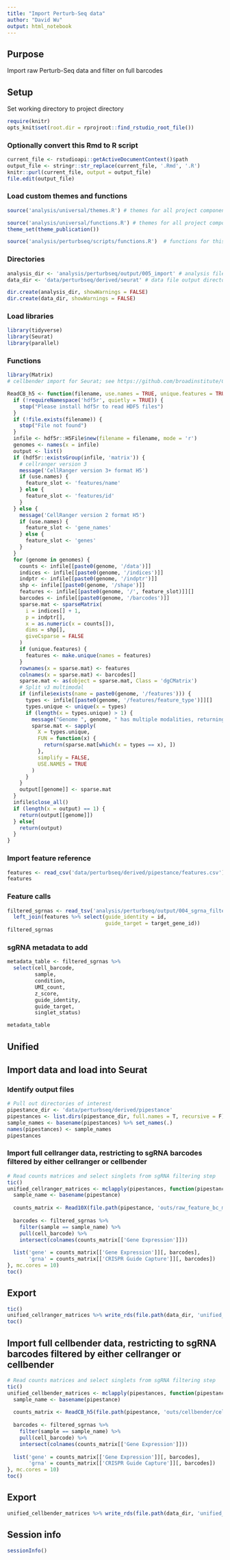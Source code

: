 ```yaml
---
title: "Import Perturb-Seq data"
author: "David Wu"
output: html_notebook
---
```

## Purpose
Import raw Perturb-Seq data and filter on full barcodes

## Setup 
Set working directory to project directory
```r
require(knitr)
opts_knit$set(root.dir = rprojroot::find_rstudio_root_file())
```

### Optionally convert this Rmd to R script 
```r
current_file <- rstudioapi::getActiveDocumentContext()$path
output_file <- stringr::str_replace(current_file, '.Rmd', '.R')
knitr::purl(current_file, output = output_file)
file.edit(output_file)
```
### Load custom themes and functions
```r
source('analysis/universal/themes.R') # themes for all project components

source('analysis/universal/functions.R') # themes for all project components
theme_set(theme_publication())

source('analysis/perturbseq/scripts/functions.R')  # functions for this component; may be empty
```

### Directories
```r
analysis_dir <- 'analysis/perturbseq/output/005_import' # analysis file output directory
data_dir <- 'data/perturbseq/derived/seurat' # data file output directory

dir.create(analysis_dir, showWarnings = FALSE)
dir.create(data_dir, showWarnings = FALSE)
```

### Load libraries
```r
library(tidyverse)
library(Seurat)
library(parallel)
```
### Functions
```r
library(Matrix)
# cellbender import for Seurat; see https://github.com/broadinstitute/CellBender/issues/66

ReadCB_h5 <- function(filename, use.names = TRUE, unique.features = TRUE) {
  if (!requireNamespace('hdf5r', quietly = TRUE)) {
    stop("Please install hdf5r to read HDF5 files")
  }
  if (!file.exists(filename)) {
    stop("File not found")
  }
  infile <- hdf5r::H5File$new(filename = filename, mode = 'r')
  genomes <- names(x = infile)
  output <- list()
  if (hdf5r::existsGroup(infile, 'matrix')) {
    # cellranger version 3
    message('CellRanger version 3+ format H5')
    if (use.names) {
      feature_slot <- 'features/name'
    } else {
      feature_slot <- 'features/id'
    }
  } else {
    message('CellRanger version 2 format H5')
    if (use.names) {
      feature_slot <- 'gene_names'
    } else {
      feature_slot <- 'genes'
    }
  }
  for (genome in genomes) {
    counts <- infile[[paste0(genome, '/data')]]
    indices <- infile[[paste0(genome, '/indices')]]
    indptr <- infile[[paste0(genome, '/indptr')]]
    shp <- infile[[paste0(genome, '/shape')]]
    features <- infile[[paste0(genome, '/', feature_slot)]][]
    barcodes <- infile[[paste0(genome, '/barcodes')]]
    sparse.mat <- sparseMatrix(
      i = indices[] + 1,
      p = indptr[],
      x = as.numeric(x = counts[]),
      dims = shp[],
      giveCsparse = FALSE
    )
    if (unique.features) {
      features <- make.unique(names = features)
    }
    rownames(x = sparse.mat) <- features
    colnames(x = sparse.mat) <- barcodes[]
    sparse.mat <- as(object = sparse.mat, Class = 'dgCMatrix')
    # Split v3 multimodal
    if (infile$exists(name = paste0(genome, '/features'))) {
      types <- infile[[paste0(genome, '/features/feature_type')]][]
      types.unique <- unique(x = types)
      if (length(x = types.unique) > 1) {
        message("Genome ", genome, " has multiple modalities, returning a list of matrices for this genome")
        sparse.mat <- sapply(
          X = types.unique,
          FUN = function(x) {
            return(sparse.mat[which(x = types == x), ])
          },
          simplify = FALSE,
          USE.NAMES = TRUE
        )
      }
    }
    output[[genome]] <- sparse.mat
  }
  infile$close_all()
  if (length(x = output) == 1) {
    return(output[[genome]])
  } else{
    return(output)
  }
}
```

### Import feature reference
```r
features <- read_csv('data/perturbseq/derived/pipestance/features.csv')
features
```
### Feature calls
```r
filtered_sgrnas <- read_tsv('analysis/perturbseq/output/004_sgrna_filtering/filtered_sgrnas.tsv.gz') %>% 
  left_join(features %>% select(guide_identity = id,
                                guide_target = target_gene_id))
filtered_sgrnas
```

### sgRNA metadata to add
```r
metadata_table <- filtered_sgrnas %>% 
  select(cell_barcode,
         sample, 
         condition,
         UMI_count, 
         z_score, 
         guide_identity,
         guide_target,
         singlet_status) 

metadata_table
```

## Unified
## Import data and load into Seurat
### Identify output files
```r
# Pull out directories of interest
pipestance_dir <- 'data/perturbseq/derived/pipestance'
pipestances <- list.dirs(pipestance_dir, full.names = T, recursive = F) %>% str_subset('diff')
sample_names <- basename(pipestances) %>% set_names(.)
names(pipestances) <- sample_names
pipestances
```

### Import full cellranger data, restricting to sgRNA barcodes filtered by either cellranger or cellbender
```r
# Read counts matrices and select singlets from sgRNA filtering step
tic()
unified_cellranger_matrices <- mclapply(pipestances, function(pipestance) {
  sample_name <- basename(pipestance)
  
  counts_matrix <- Read10X(file.path(pipestance, 'outs/raw_feature_bc_matrix'))
  
  barcodes <- filtered_sgrnas %>% 
    filter(sample == sample_name) %>% 
    pull(cell_barcode) %>% 
    intersect(colnames(counts_matrix[['Gene Expression']]))
  
  list('gene' = counts_matrix[['Gene Expression']][, barcodes],
       'grna' = counts_matrix[['CRISPR Guide Capture']][, barcodes])
}, mc.cores = 10)
toc()
```

## Export
```r
tic()
unified_cellranger_matrices %>% write_rds(file.path(data_dir, 'unified_cellranger_matrices.rds'), compress = 'gz')
toc()
```

## Import full cellbender data, restricting to sgRNA barcodes filtered by either cellranger or cellbender
```r
# Read counts matrices and select singlets from sgRNA filtering step
tic()
unified_cellbender_matrices <- mclapply(pipestances, function(pipestance) {
  sample_name <- basename(pipestance)
  
  counts_matrix <- ReadCB_h5(file.path(pipestance, 'outs/cellbender/cellbender.h5'))
  
  barcodes <- filtered_sgrnas %>% 
    filter(sample == sample_name) %>% 
    pull(cell_barcode) %>% 
    intersect(colnames(counts_matrix[['Gene Expression']]))
  
  list('gene' = counts_matrix[['Gene Expression']][, barcodes],
       'grna' = counts_matrix[['CRISPR Guide Capture']][, barcodes])
}, mc.cores = 10)
toc()
```

## Export
```r
unified_cellbender_matrices %>% write_rds(file.path(data_dir, 'unified_cellbender_matrices.rds'), compress = 'gz')
```


## Session info
```r
sessionInfo()
```
